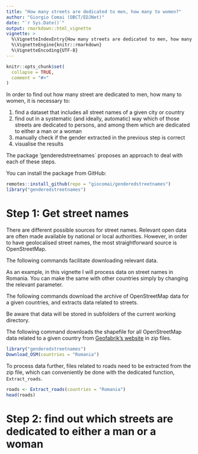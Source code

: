 ```yaml
---
title: "How many streets are dedicated to men, how many to women?"
author: "Giorgio Comai (OBCT/EDJNet)"
date: "`r Sys.Date()`"
output: rmarkdown::html_vignette
vignette: >
  %\VignetteIndexEntry{How many streets are dedicated to men, how many to women?}
  %\VignetteEngine{knitr::rmarkdown}
  %\VignetteEncoding{UTF-8}
---
```


```r
knitr::opts_chunk$set(
  collapse = TRUE,
  comment = "#>"
)
```

In order to find out how many street are dedicated to men, how many to women, it is necessary to:

1. find a dataset that includes all street names of a given city or country
2. find out in a systematic (and ideally, automatic) way which of those streets are dedicated to persons, and among them which are dedicated to either a man or a woman 
3. manually check if the gender extracted in the previous step is correct
4. visualise the results

The package 'genderedstreetnames` proposes an approach to deal with each of these steps. 

You can install the package from GitHub:

```r
remotes::install_github(repo = "giocomai/genderedstreetnames")
library("genderedstreetnames")
```


# Step 1: Get street names

There are different possible sources for street names. Relevant open data are often made available by national or local authorities. However, in order to have geolocalised street names, the most straightforward source is OpenStreetMap. 

The following commands facilitate downloading relevant data. 

As an example, in this vignette I will process data on street names in Romania. You can make the same with other countries simply by changing the relevant parameter. 

The following commands download the archive of OpenStreetMap data for a given countries, and extracts data related to streets. 

Be aware that data will be stored in subfolders of the current working directory. 

The following command downloads the shapefile for all OpenStreetMap data related to a given country from [Geofabrik's website](http://download.geofabrik.de/) in zip files.

```r
library("genderedstreetnames")
Download_OSM(countries = "Romania")

```

To process data further, files related to roads need to be extracted from the zip file, which can conveniently be done with the dedicated function, `Extract_roads`.

```r
roads <- Extract_roads(countries = "Romania")
head(roads)
```

# Step 2: find out which streets are dedicated to either a man or a woman





